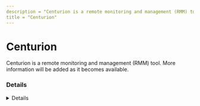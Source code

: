 ```yaml
---
description = "Centurion is a remote monitoring and management (RMM) tool. More information will be added as it becomes available."
title = "Centurion"
---
```




# Centurion

Centurion is a remote monitoring and management (RMM) tool. More information will be added as it becomes available.

### Details
<Details author={""}
         category={""}
         created={""}
         website={""}
         lastModified={"2/7/2024"}
         privileges={""}
         free={ "" }
         verification={""}
/>

#### Installation Paths
<Card code={ ["ctiserv.exe"] }/>





### Forensic Artifacts




#### Network Artifacts
<EuiSpacer size="xl"/>
<NetworkArtifactsTable data={ [{"Description": "Known remote domains", "Domains": ["centuriontech.com"], "Ports": []}] }/>




### Detections
- Detects potential network activity of Centurion RMM tool
  - [Sigma Rule](https://github.com/magicsword-io/LOLRMM/blob/main/detections/sigma/centurion_network_sigma.yml)
- Detects potential processes activity of Centurion RMM tool
  - [Sigma Rule](https://github.com/magicsword-io/LOLRMM/blob/main/detections/sigma/centurion_processes_sigma.yml)

### References
- [https://data443.atlassian.net/servicedesk/customer/portal/20](https://data443.atlassian.net/servicedesk/customer/portal/20)


